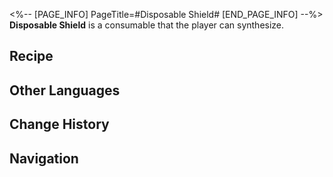 <%-- [PAGE_INFO]
PageTitle=#Disposable Shield#
[END_PAGE_INFO] --%>
{{Consumable Infobox
|id          = 402002
|image       = Item Disposable Shield.png
|type        = Defense Consumables
|rarity      = 3
|effect      = When used, increase DEF of all allies by 15%, and Effect RES by 10% for the next battle.
|description = When the Armed Archaeologists of Intelligentsia Guild was first established, its casualty rate reached an appalling 34.88%, for they were met with heavy resistance from the natives wherever they went because of their barbaric behavior. To change this, the Interastral Peace Corporation provided them with large quantities of basic protection gears that can fend off one fatal blow when hit.<br />While the protection offered by these gears was limited, they did reduce the casualty rate by 9.72%, at least on paper. The IPC was very pleased to see that.
|effectType  = 
|effectType2 = 
|effectType3 = 
|recipe      = {{cx|Source missing}}
|source1     = [[Omni-Synthesizer]]
|source2     = 
|source3     = 
}}
{{Description|''"First thing first my scholars, always turn your shields on. Second, remember morons: They can block explosions only once! Don't ever forget that!"''}}
'''Disposable Shield''' is a consumable that the player can synthesize.

==Recipe==
{{Recipe
|type                               = Synthesis
|group                              = Consumable
|Mechanical Parts                   = 4
|Preservation Construction Material = 2
|Hard Chip of Nihility              = 1
|sort                               = Mechanical Parts;Preservation Construction Material;Hard Chip of Nihility
}}

==Other Languages==
{{Other Languages
|en   = Disposable Shield
|zhs  = 一次性防护壁
|zht  = 一次性防護壁
|ja   = 使い捨て防護壁
|ko   = 일회용 보호벽
|es   = Escudo desechable
|fr   = Bouclier jetable
|ru   = Одноразовый щит
|th   = Disposable Shield
|vi   = Lá Chắn Dùng 1 Lần
|de   = Einwegschild
|id   = Disposable Shield
|pt   = Escudo Descartável
}}

==Change History==
{{Change History|1.0}}

==Navigation==
{{Consumable Navbox}}